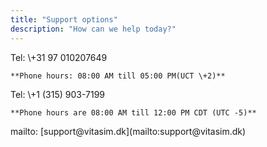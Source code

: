 ```yaml
---
title: "Support options"
description: "How can we help today?"
---
```


<CardGroup cols="2">
  <Card title="Phone support for EU" icon="user-headset" href="tel:+3197010207649">
    Tel: \+31 97 010207649

    **Phone hours: 08:00 AM till 05:00 PM(UCT \+2)**
  </Card>
  <Card title="Phone support for North America" icon="user-headset" href="tel:+1 (315) 903-7199">
    Tel: \+1 (315) 903-7199

    **Phone hours are 08:00 AM till 12:00 PM CDT (UTC -5)**
  </Card>
  <Card title="Email support - worldwide" icon="credit-card-front" href="mailto:support@vitasim.dk" cta="Send email now">
    mailto: [support@vitasim.dk](mailto:support@vitasim.dk)
  </Card>
</CardGroup>